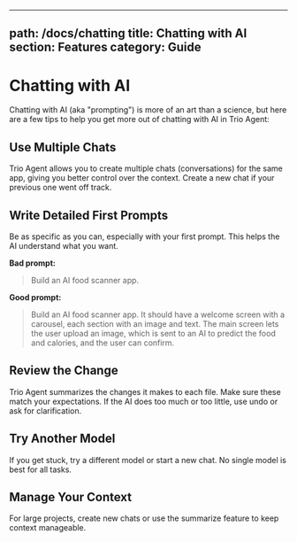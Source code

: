 
---
path: /docs/chatting
title: Chatting with AI
section: Features
category: Guide
---

# Chatting with AI

Chatting with AI (aka "prompting") is more of an art than a science, but here are a few tips to help you get more out of chatting with AI in Trio Agent:

## Use Multiple Chats
Trio Agent allows you to create multiple chats (conversations) for the same app, giving you better control over the context. Create a new chat if your previous one went off track.

## Write Detailed First Prompts
Be as specific as you can, especially with your first prompt. This helps the AI understand what you want.

**Bad prompt:**
> Build an AI food scanner app.

**Good prompt:**
> Build an AI food scanner app. It should have a welcome screen with a carousel, each section with an image and text. The main screen lets the user upload an image, which is sent to an AI to predict the food and calories, and the user can confirm.

## Review the Change
Trio Agent summarizes the changes it makes to each file. Make sure these match your expectations. If the AI does too much or too little, use undo or ask for clarification.

## Try Another Model
If you get stuck, try a different model or start a new chat. No single model is best for all tasks.

## Manage Your Context
For large projects, create new chats or use the summarize feature to keep context manageable.
